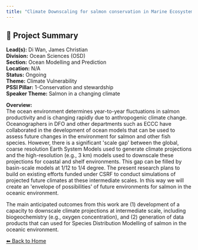 ```yaml
---
title: "Climate Downscaling for salmon conservation in Marine Ecosystems"
---
```


## 🧬 Project Summary

**Lead(s):** Di Wan, James Christian  
**Division:** Ocean Sciences (OSD)  
**Section:** Ocean Modelling and Prediction  
**Location:** N/A  
**Status:** Ongoing  
**Theme:** Climate Vulnerability  
**PSSI Pillar:** 1-Conservation and stewardship  
**Speaker Theme:** Salmon in a changing climate  

**Overview:**  
The ocean environment determines year-to-year fluctuations in salmon
productivity and is changing rapidly due to anthropogenic climate change.
Oceanographers in DFO and other departments such as ECCC have collaborated in
the development of ocean models that can be used to assess future changes in
the environment for salmon and other fish species. However, there is a
significant &#39;scale gap&#39; between the global, coarse resolution Earth System
Models used to generate climate projections and the high-resolution (e.g., 3
km) models used to downscale these projections for coastal and shelf
environments. This gap can be filled by basin-scale models at 1/12 to 1/4
degree. The present research plans to build on existing efforts funded under
CSRF to conduct simulations of projected future climates at these intermediate
scales. In this way we will create an &#39;envelope of possibilities&#39; of future
environments for salmon in the oceanic environment.

The main anticipated outcomes from this work are (1) development of a capacity
to downscale climate projections at intermediate scale, including
biogeochemistry (e.g., oxygen concentration), and (2) generation of data
products that can used for Species Distribution Modelling of salmon in the
oceanic environment.



[⬅ Back to Home](../index.qmd)
